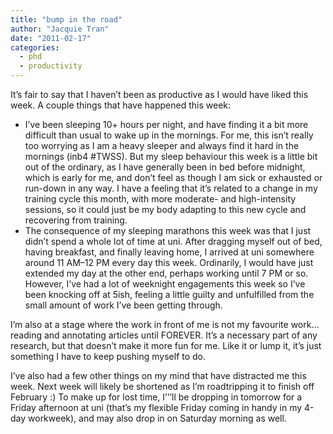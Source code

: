 ```yaml
---
title: "bump in the road"
author: "Jacquie Tran"
date: "2011-02-17"
categories:
  - phd
  - productivity
---
```


It's fair to say that I haven't been as productive as I would have liked this week. A couple things that have happened this week:

- I've been sleeping 10+ hours per night, and have finding it a bit more difficult than usual to wake up in the mornings. For me, this isn't really too worrying as I am a heavy sleeper and always find it hard in the mornings (inb4 #TWSS). But my sleep behaviour this week is a little bit out of the ordinary, as I have generally been in bed before midnight, which is early for me, and don't feel as though I am sick or exhausted or run-down in any way. I have a feeling that it's related to a change in my training cycle this month, with more moderate- and high-intensity sessions, so it could just be my body adapting to this new cycle and recovering from training.
- The consequence of my sleeping marathons this week was that I just didn't spend a whole lot of time at uni. After dragging myself out of bed, having breakfast, and finally leaving home, I arrived at uni somewhere around 11 AM–12 PM every day this week. Ordinarily, I would have just extended my day at the other end, perhaps working until 7 PM or so. However, I've had a lot of weeknight engagements this week so I've been knocking off at 5ish, feeling a little guilty and unfulfilled from the small amount of work I've been getting through.

I'm also at a stage where the work in front of me is not my favourite work...reading and annotating articles until FOREVER. It's a necessary part of any research, but that doesn't make it more fun for me. Like it or lump it, it's just something I have to keep pushing myself to do.

I've also had a few other things on my mind that have distracted me this week. Next week will likely be shortened as I'm roadtripping it to finish off February :) To make up for lost time, I'’'ll be dropping in tomorrow for a Friday afternoon at uni (that's my flexible Friday coming in handy in my 4-day workweek), and may also drop in on Saturday morning as well.
